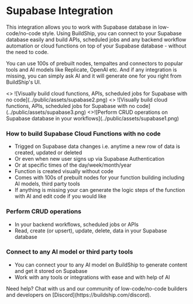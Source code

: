
# Supabase Integration

This integration allows you to work with Supabase database in low-code/no-code style. Using BuildShip, you can connect
to your Supabase database easily and build APIs, scheduled jobs and any backend workflow automation or cloud functions
on top of your Supabase database - without the need to code.

You can use 100s of prebuilt nodes, tempaltes and connectors to popular tools and AI models like Replicate, OpenAI etc.
And if any integration is missing, you can simply ask AI and it will generate one for you right from BuildShip's UI.

<Cards num={3}>
  <Card
    image
    arrow
    title='How to build Supabase Cloud Functions with no code'
    href='https://www.youtube.com/watch?v=oUQKbzdajII'
    target='_blank'
  >
    <>
      ![Visually build cloud functions, APIs, scheduled jobs for Supabase with no code](../public/assets/supabase2.png)
    </>
  </Card>
  <Card
    image
    arrow
    title='Building APIs, CRON / Scheduled Jobs for Supabase visually'
    href='https://www.youtube.com/watch?v=At_uwZbFgG4'
    target='_blank'
  >
    <>
      ![Visually build cloud functions, APIs, scheduled jobs for Supabase with no code](../public/assets/supabase3.png)
    </>
  </Card>
  <Card
    image
    arrow
    title='Perform CRUD operations on Supabase database in your workflows'
    href='./tutorials/supabase-crud'
  >
    <>![Perform CRUD operations on Supabase database in your workflows](../public/assets/supabase1.png)</>
  </Card>
</Cards>

### How to build Supabase Cloud Functions with no code

- Trigged on Supabase data changes i.e. anytime a new row of data is created, updated or deleted
- Or even when new user signs up via Supabase Authentication
- Or at specific times of the day/week/month/year
- Function is created visually without code
- Comes with 100s of prebuilt nodes for your function building including AI models, third party tools
- If anything is missing your can generate the logic steps of the function with AI and edit code if you would like

### Perform CRUD operations

- In your backend workflows, scheduled jobs or APIs
- Read, create (or upsert), update, delete, data in your Supabase database

### Connect to any AI model or third party tools

- You can connect your to any AI model on BuildShip to generate content and get it stored on Supabase
- Work with any tools or integrations with ease and with help of AI

<Callout emoji='🙋🏻'>
  Need help? Chat with us and our community of low-code/no-code builders and developers on
  [Discord](https://buildship.com/discord).
</Callout>

